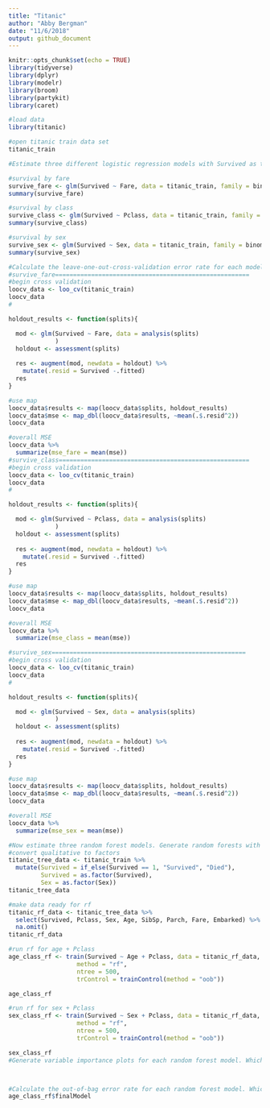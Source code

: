 ```yaml
---
title: "Titanic"
author: "Abby Bergman"
date: "11/6/2018"
output: github_document
---
```


```r
knitr::opts_chunk$set(echo = TRUE)
library(tidyverse)
library(dplyr)
library(modelr)
library(broom)
library(partykit)
library(caret)
```

```r
#load data
library(titanic)

#open titanic train data set
titanic_train
```

```r
#Estimate three different logistic regression models with Survived as the response variable. You may use any combination of the predictors to estimate these models. Don’t just reuse the models from the notes.

#survival by fare
survive_fare <- glm(Survived ~ Fare, data = titanic_train, family = binomial)
summary(survive_fare)

#survival by class
survive_class <- glm(Survived ~ Pclass, data = titanic_train, family = binomial)
summary(survive_class)

#survival by sex
survive_sex <- glm(Survived ~ Sex, data = titanic_train, family = binomial)
summary(survive_sex)
```

```r
#Calculate the leave-one-out-cross-validation error rate for each model. Which model performs the best?
#survive_fare======================================================
#begin cross validation
loocv_data <- loo_cv(titanic_train)
loocv_data
#

holdout_results <- function(splits){

  mod <- glm(Survived ~ Fare, data = analysis(splits)
             )  
  holdout <- assessment(splits)
  
  res <- augment(mod, newdata = holdout) %>%
    mutate(.resid = Survived -.fitted)
  res
}

#use map
loocv_data$results <- map(loocv_data$splits, holdout_results)
loocv_data$mse <- map_dbl(loocv_data$results, ~mean(.$.resid^2))
loocv_data

#overall MSE
loocv_data %>%
  summarize(mse_fare = mean(mse))
#survive_class=====================================================
#begin cross validation
loocv_data <- loo_cv(titanic_train)
loocv_data
#

holdout_results <- function(splits){

  mod <- glm(Survived ~ Pclass, data = analysis(splits)
             )  
  holdout <- assessment(splits)
  
  res <- augment(mod, newdata = holdout) %>%
    mutate(.resid = Survived -.fitted)
  res
}

#use map
loocv_data$results <- map(loocv_data$splits, holdout_results)
loocv_data$mse <- map_dbl(loocv_data$results, ~mean(.$.resid^2))
loocv_data

#overall MSE
loocv_data %>%
  summarize(mse_class = mean(mse))

#survive_sex======================================================
#begin cross validation
loocv_data <- loo_cv(titanic_train)
loocv_data
#

holdout_results <- function(splits){

  mod <- glm(Survived ~ Sex, data = analysis(splits)
             )  
  holdout <- assessment(splits)
  
  res <- augment(mod, newdata = holdout) %>%
    mutate(.resid = Survived -.fitted)
  res
}

#use map
loocv_data$results <- map(loocv_data$splits, holdout_results)
loocv_data$mse <- map_dbl(loocv_data$results, ~mean(.$.resid^2))
loocv_data

#overall MSE
loocv_data %>%
  summarize(mse_sex = mean(mse))
```

```r
#Now estimate three random forest models. Generate random forests with 500 trees apiece.
#convert qualitative to factors
titanic_tree_data <- titanic_train %>%
  mutate(Survived = if_else(Survived == 1, "Survived", "Died"),
         Survived = as.factor(Survived),
         Sex = as.factor(Sex))
titanic_tree_data

#make data ready for rf
titanic_rf_data <- titanic_tree_data %>%
  select(Survived, Pclass, Sex, Age, SibSp, Parch, Fare, Embarked) %>%
  na.omit()
titanic_rf_data

#run rf for age + Pclass
age_class_rf <- train(Survived ~ Age + Pclass, data = titanic_rf_data,
                   method = "rf",
                   ntree = 500,
                   trControl = trainControl(method = "oob"))

age_class_rf

#run rf for sex + Pclass
sex_class_rf <- train(Survived ~ Sex + Pclass, data = titanic_rf_data,
                   method = "rf",
                   ntree = 500,
                   trControl = trainControl(method = "oob"))

sex_class_rf
#Generate variable importance plots for each random forest model. Which variables seem the most important?



#Calculate the out-of-bag error rate for each random forest model. Which performs the best?
age_class_rf$finalModel

```

